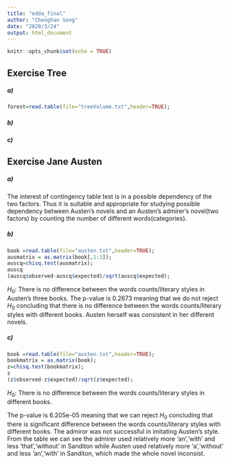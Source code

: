 ---
title: "edda_final"
author: "Chenghan Song"
date: "2020/3/24"
output: html_document
---

```{r setup, include=FALSE}
knitr::opts_chunk$set(echo = TRUE)
```

## Exercise Tree

##### a)

```{r}
forest=read.table(file="treeVolume.txt",header=TRUE);
```

##### b)

##### c)

## Exercise Jane Austen

##### a)
The interest of contingency table test is in a possible dependency of the two factors. Thus it is suitable and appropriate for studying possible dependency between Austen's novels and an Austen's admirer's novel(two factors) by counting the number of different words(categories). 

##### b)

```{r}
book =read.table(file="austen.txt",header=TRUE);
ausmatrix = as.matrix(book[,1:3]);
auscq=chisq.test(ausmatrix);
auscq
(auscq$observed-auscq$expected)/sqrt(auscq$expected);
```
$H_0$: There is no difference between the words counts/literary styles in Austen's three books.
The p-value is 0.2673 meaning that we do not reject $H_0$ concluding that there is no difference between the words counts/literary styles with different books. Austen herself was consistent in her different novels.

##### c)

```{r}
book =read.table(file="austen.txt",header=TRUE);
bookmatrix = as.matrix(book);
z=chisq.test(bookmatrix);
z
(z$observed-z$expected)/sqrt(z$expected);
```
$H_0$: There is no difference between the words counts/literary styles in different books.

The p-value is 6.205e-05 meaning that we can reject $H_0$ concluding that there is significant difference between the words counts/literary styles with different books. The admiror was not successful in imitating Austen's style. From the table we can see the admirer used relatively more 'an','with' and less 'that','without' in Sanditon while Austen used relatively more 'a','without' and less 'an','with' in Sanditon, which made the whole novel inconsist. 

